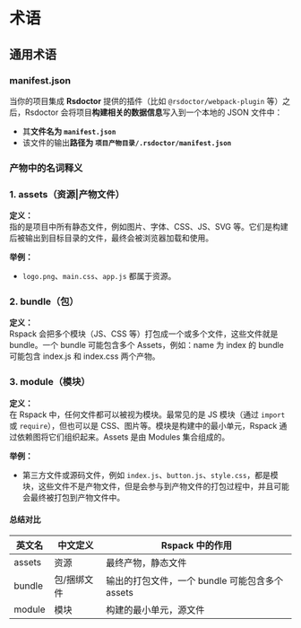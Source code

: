 # 术语

## 通用术语

### manifest.json

当你的项目集成 **Rsdoctor** 提供的插件（比如 `@rsdoctor/webpack-plugin` 等）之后，Rsdoctor 会将项目**构建相关的数据信息**写入到一个本地的 JSON 文件中：

- 其**文件名为 `manifest.json`**
- 该文件的输出**路径为 `项目产物目录/.rsdoctor/manifest.json`**

### 产物中的名词释义

### 1. **assets（资源|产物文件）**

**定义：**  
指的是项目中所有静态文件，例如图片、字体、CSS、JS、SVG 等。它们是构建后被输出到目标目录的文件，最终会被浏览器加载和使用。

**举例：**

- `logo.png`、`main.css`、`app.js` 都属于资源。

### 2. **bundle（包）**

**定义：**  
Rspack 会把多个模块（JS、CSS 等）打包成一个或多个文件，这些文件就是 bundle。一个 bundle 可能包含多个 Assets，例如：name 为 index 的 bundle 可能包含 index.js 和 index.css 两个产物。

### 3. **module（模块）**

**定义：**  
在 Rspack 中，任何文件都可以被视为模块。最常见的是 JS 模块（通过 `import` 或 `require`），但也可以是 CSS、图片等。模块是构建中的最小单元，Rspack 通过依赖图将它们组织起来。Assets 是由 Modules 集合组成的。

**举例：**

- 第三方文件或源码文件，例如 `index.js`、`button.js`、`style.css`，都是模块，这些文件不是产物文件，但是会参与到产物文件的打包过程中，并且可能会最终被打包到产物文件中。

#### 总结对比

| 英文名 | 中文定义    | Rspack 中的作用                                 |
| ------ | ----------- | ----------------------------------------------- |
| assets | 资源        | 最终产物，静态文件                              |
| bundle | 包/捆绑文件 | 输出的打包文件，一个 bundle 可能包含多个 assets |
| module | 模块        | 构建的最小单元，源文件                          |
